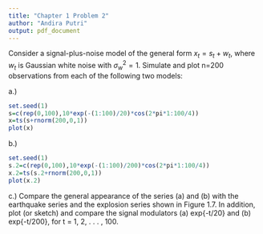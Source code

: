 ---
title: "Chapter 1 Problem 2"
author: "Andira Putri"
output: pdf_document
---

Consider a signal-plus-noise model of the general form $x_t = s_t + w_t$, where $w_t$ is Gaussian white noise with $\sigma^2_{w}=1$. Simulate and plot n=200 observations from each of the following two models:

a.)

```{r}
set.seed(1)
s=c(rep(0,100),10*exp(-(1:100)/20)*cos(2*pi*1:100/4))
x=ts(s+rnorm(200,0,1))
plot(x)
```

b.)

```{r}
set.seed(1)
s.2=c(rep(0,100),10*exp(-(1:100)/200)*cos(2*pi*1:100/4))
x.2=ts(s.2+rnorm(200,0,1))
plot(x.2)
```
c.) Compare the general appearance of the series (a) and (b) with the earthquake series and the explosion series shown in Figure 1.7. In addition, plot (or sketch) and compare the signal modulators (a) exp{-t/20} and (b) exp{-t/200}, for t = 1, 2, . . . , 100.